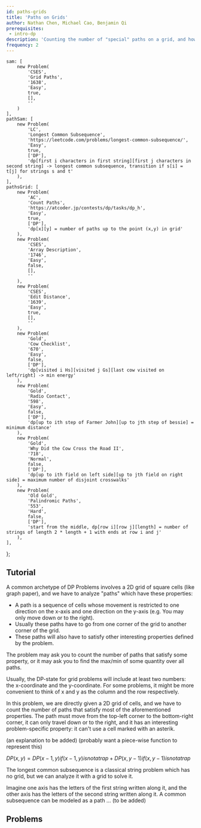 ```yaml
---
id: paths-grids
title: 'Paths on Grids'
author: Nathan Chen, Michael Cao, Benjamin Qi
prerequisites:
 - intro-dp
description: 'Counting the number of "special" paths on a grid, and how string problems can be solved with grids'
frequency: 2
---
```


	sam: [
		new Problem(
			'CSES',
			'Grid Paths',
			'1638',
			'Easy',
			true,
			[],
			''
		)
	],
	pathSam: [
		new Problem(
			'LC',
			'Longest Common Subsequence',
			'https://leetcode.com/problems/longest-common-subsequence/',
			'Easy',
			true,
			['DP'],
			'dp[first i characters in first string][first j characters in second string] -> longest common subsequence, transition if s[i] = t[j] for strings s and t'
		),
	],
	pathsGrid: [
		new Problem(
			'AC',
			'Count Paths',
			'https://atcoder.jp/contests/dp/tasks/dp_h',
			'Easy',
			true,
			['DP'],
			'dp[x][y] = number of paths up to the point (x,y) in grid'
		),
		new Problem(
			'CSES',
			'Array Description',
			'1746',
			'Easy',
			false,
			[],
			''
		),
		new Problem(
			'CSES',
			'Edit Distance',
			'1639',
			'Easy',
			true,
			[],
			''
		),
		new Problem(
			'Gold',
			'Cow Checklist',
			'670',
			'Easy',
			false,
			['DP'],
			'dp[visited i Hs][visited j Gs][last cow visited on left/right] -> min energy'
		),
		new Problem(
			'Gold',
			'Radio Contact',
			'598',
			'Easy',
			false,
			['DP'],
			'dp[up to ith step of Farmer John][up to jth step of bessie] = minimum distance'
		),
		new Problem(
			'Gold',
			'Why Did the Cow Cross the Road II',
			'718',
			'Normal',
			false,
			['DP'],
			'dp[up to ith field on left side][up to jth field on right side] = maximum number of disjoint crosswalks'
		),
		new Problem(
			'Old Gold',
			'Palindromic Paths',
			'553',
			'Hard',
			false,
			['DP'],
			'start from the middle, dp[row i][row j][length] = number of strings of length 2 * length + 1 with ends at row i and j'
		),
	],
};

<!-- 		new Problem(
			'HR',
			'Edit Distance',
			'contests/cse-830-homework-3/challenges/edit-distance',
			'Easy',
			true,
			['DP'],
			'dp[first i characters in first string][first j characters in second string] -> edit distance'
		),
 -->

<!-- ### Paths in a Grid (and related) -->

<!-- Interesting applications of "number of paths on a grid," some of which don't directly present a grid in the problem, but can be modelled as one. --> <!-- Asterisk> Such as Longest Common Subsequence. </Asterisk> -->

## Tutorial

A common archetype of DP Problems involves a 2D grid of square cells (like graph paper), and we have to analyze "paths" which have these properties:
 - A path is a sequence of cells whose movement is restricted to one direction on the x-axis and one direction on the y-axis (e.g. You may only move down or to the right).
 - Usually these paths have to go from one corner of the grid to another corner of the grid.
 - These paths will also have to satisfy other interesting properties defined by the problem.

The problem may ask you to count the number of paths that satisfy some property, or it may ask you to find the max/min of some quantity over all paths.

Usually, the DP-state for grid problems will include at least two numbers: the x-coordinate and the y-coordinate. For some problems, it might be more convenient to think of x and y as the column and the row respectively. 

<FocusProblem problem={problems.sam[0]} />

In this problem, we are directly given a 2D grid of cells, and we have to count the number of paths that satisfy most of the aforementioned properties. The path must move from the top-left corner to the bottom-right corner, it can only travel down or to the right, and it has an interesting problem-specific property: it can't use a cell marked with an asterik.

(an explanation to be added)
(probably want a piece-wise function to represent this)

$DP(x, y) = DP(x-1, y) {if (x-1, y) is not a trap} + DP(x, y-1) {if (x, y-1) is not a trap}$

<FocusProblem problem={problems.pathSam[0]} />

The longest common subsequence is a classical string problem which has no grid, but we can analyze it with a grid to solve it. 

Imagine one axis has the letters of the first string written along it, and the other axis has the letters of the second string written along it. A common subsequence can be modeled as a path ... (to be added)

<!-- LCS, Edit Distance?

<IncompleteSection /> -->

## Problems

<Problems problems={problems.pathsGrid} />
